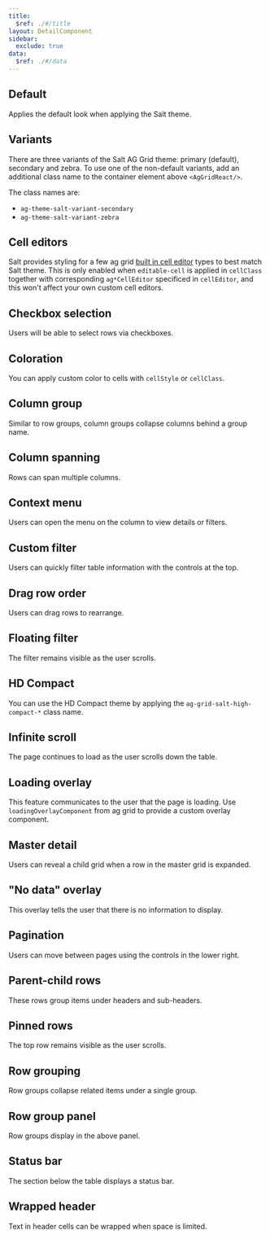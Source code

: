 ```yaml
---
title:
  $ref: ./#/title
layout: DetailComponent
sidebar:
  exclude: true
data:
  $ref: ./#/data
---
```


<AGThemeProvider>
<LivePreviewControls>
<LivePreview componentName="ag-grid-theme" exampleName="Default" >

## Default

Applies the default look when applying the Salt theme.

</LivePreview>

<LivePreview componentName="ag-grid-theme" exampleName="Variants" >

## Variants

There are three variants of the Salt AG Grid theme: primary (default), secondary and zebra. To use one of the non-default variants, add an additional class name to the container element above `<AgGridReact/>`.

The class names are:

- `ag-theme-salt-variant-secondary`
- `ag-theme-salt-variant-zebra`

</LivePreview>

<LivePreview componentName="ag-grid-theme" exampleName="ProvidedCellEditors" >

## Cell editors

Salt provides styling for a few ag grid [built in cell editor](https://www.ag-grid.com/react-data-grid/provided-cell-editors/) types to best match Salt theme. This is only enabled when `editable-cell` is applied in `cellClass` together with corresponding `ag*CellEditor` specificed in `cellEditor`, and this won't affect your own custom cell editors.

</LivePreview>

<LivePreview componentName="ag-grid-theme" exampleName="CheckboxSelection" >

## Checkbox selection

Users will be able to select rows via checkboxes.

</LivePreview>
<LivePreview componentName="ag-grid-theme" exampleName="Coloration" >

## Coloration

You can apply custom color to cells with `cellStyle` or `cellClass`.

</LivePreview>

<LivePreview componentName="ag-grid-theme" exampleName="ColumnGroup" >

## Column group

Similar to row groups, column groups collapse columns behind a group name.

</LivePreview>
<LivePreview componentName="ag-grid-theme" exampleName="ColumnSpanning" >

## Column spanning

Rows can span multiple columns.

</LivePreview>
<LivePreview componentName="ag-grid-theme" exampleName="ContextMenu" >

## Context menu

Users can open the menu on the column to view details or filters.

</LivePreview>
<LivePreview componentName="ag-grid-theme" exampleName="CustomFilter" >

## Custom filter

Users can quickly filter table information with the controls at the top.

</LivePreview>

<LivePreview componentName="ag-grid-theme" exampleName="DragRowOrder" >

## Drag row order

Users can drag rows to rearrange.

</LivePreview>
<LivePreview componentName="ag-grid-theme" exampleName="FloatingFilter" >

## Floating filter

The filter remains visible as the user scrolls.

</LivePreview>
<LivePreview componentName="ag-grid-theme" exampleName="HDCompact" >

## HD Compact

You can use the HD Compact theme by applying the `ag-grid-salt-high-compact-*` class name.

</LivePreview>
<LivePreview componentName="ag-grid-theme" exampleName="InfiniteScroll" >

## Infinite scroll

The page continues to load as the user scrolls down the table.

</LivePreview>
<LivePreview componentName="ag-grid-theme" exampleName="LoadingOverlay" >

## Loading overlay

This feature communicates to the user that the page is loading. Use `loadingOverlayComponent`
from ag grid to provide a custom overlay component.

</LivePreview>
<LivePreview componentName="ag-grid-theme" exampleName="MasterDetail" >

## Master detail

Users can reveal a child grid when a row in the master grid is expanded.

</LivePreview>
<LivePreview componentName="ag-grid-theme" exampleName="NoDataOverlay" >

## "No data" overlay

This overlay tells the user that there is no information to display.

</LivePreview>
<LivePreview componentName="ag-grid-theme" exampleName="Pagination" >

## Pagination

Users can move between pages using the controls in the lower right.

</LivePreview>
<LivePreview componentName="ag-grid-theme" exampleName="ParentChildRows" >

## Parent-child rows

These rows group items under headers and sub-headers.

</LivePreview>
<LivePreview componentName="ag-grid-theme" exampleName="PinnedRows" >

## Pinned rows

The top row remains visible as the user scrolls.

</LivePreview>
<LivePreview componentName="ag-grid-theme" exampleName="RowGrouping" >

## Row grouping

Row groups collapse related items under a single group.

</LivePreview>
<LivePreview componentName="ag-grid-theme" exampleName="RowGroupPanel" >

## Row group panel

Row groups display in the above panel.

</LivePreview>
<LivePreview componentName="ag-grid-theme" exampleName="StatusBar" >

## Status bar

The section below the table displays a status bar.

</LivePreview>
<LivePreview componentName="ag-grid-theme" exampleName="WrappedHeader" >

## Wrapped header

Text in header cells can be wrapped when space is limited.

</LivePreview>
</LivePreviewControls>
</AGThemeProvider>
